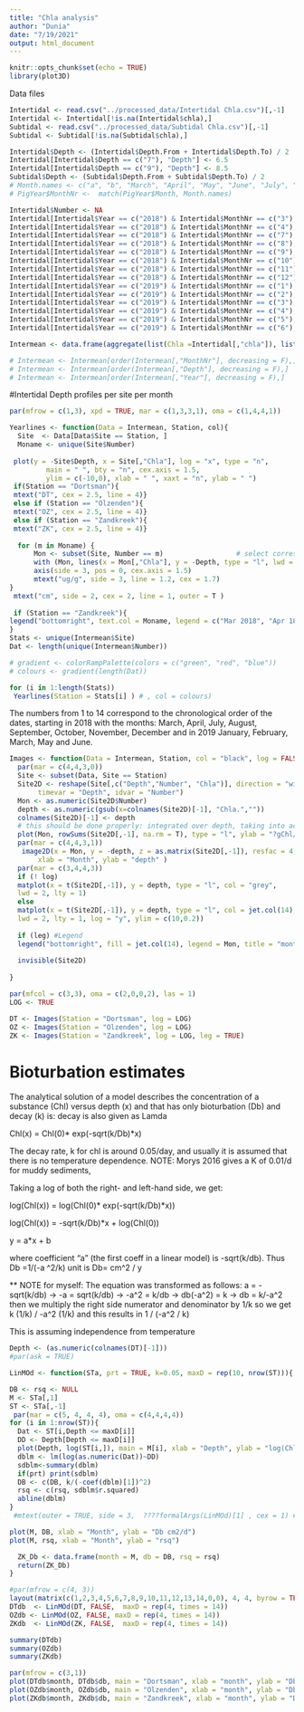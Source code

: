 ```yaml
---
title: "Chla analysis"
author: "Dunia"
date: "7/19/2021"
output: html_document
---
```


```r
knitr::opts_chunk$set(echo = TRUE)
library(plot3D)
```
Data files
```r
Intertidal <- read.csv("../processed_data/Intertidal Chla.csv")[,-1]
Intertidal <- Intertidal[!is.na(Intertidal$chla),]
Subtidal <- read.csv("../processed_data/Subtidal Chla.csv")[,-1]
Subtidal <- Subtidal[!is.na(Subtidal$chla),]

Intertidal$Depth <- (Intertidal$Depth.From + Intertidal$Depth.To) / 2
Intertidal[Intertidal$Depth == c("7"), "Depth"] <- 6.5
Intertidal[Intertidal$Depth == c("9"), "Depth"] <- 8.5
Subtidal$Depth <- (Subtidal$Depth.From + Subtidal$Depth.To) / 2
# Month.names <- c("a", "b", "March", "April", "May", "June", "July", "August", "September", "October", "November", "December", "January", "February" )
# PigYear$MonthNr <-  match(PigYear$Month, Month.names)
```
```r
Intertidal$Number <- NA
Intertidal[Intertidal$Year == c("2018") & Intertidal$MonthNr == c("3"), "Number" ] <- 1
Intertidal[Intertidal$Year == c("2018") & Intertidal$MonthNr == c("4"), "Number" ] <- 2
Intertidal[Intertidal$Year == c("2018") & Intertidal$MonthNr == c("7"), "Number" ] <- 3
Intertidal[Intertidal$Year == c("2018") & Intertidal$MonthNr == c("8"), "Number" ] <- 4
Intertidal[Intertidal$Year == c("2018") & Intertidal$MonthNr == c("9"), "Number" ] <- 5
Intertidal[Intertidal$Year == c("2018") & Intertidal$MonthNr == c("10"), "Number" ] <- 6
Intertidal[Intertidal$Year == c("2018") & Intertidal$MonthNr == c("11"), "Number" ] <- 7
Intertidal[Intertidal$Year == c("2018") & Intertidal$MonthNr == c("12"), "Number" ] <- 8
Intertidal[Intertidal$Year == c("2019") & Intertidal$MonthNr == c("1"), "Number" ] <- 9
Intertidal[Intertidal$Year == c("2019") & Intertidal$MonthNr == c("2"), "Number" ] <- 10
Intertidal[Intertidal$Year == c("2019") & Intertidal$MonthNr == c("3"), "Number" ] <- 11
Intertidal[Intertidal$Year == c("2019") & Intertidal$MonthNr == c("4"), "Number" ] <- 12
Intertidal[Intertidal$Year == c("2019") & Intertidal$MonthNr == c("5"), "Number" ] <- 13
Intertidal[Intertidal$Year == c("2019") & Intertidal$MonthNr == c("6"), "Number" ] <- 14

```

```r
Intermean <- data.frame(aggregate(list(Chla =Intertidal[,"chla"]), list(Site = Intertidal$Site, MonthNr = Intertidal$MonthNr, Year = Intertidal$Year, Date = Intertidal$Date, Depth = Intertidal$Depth, Number = Intertidal$Number), FUN = mean))

# Intermean <- Intermean[order(Intermean[,"MonthNr"], decreasing = F),]
# Intermean <- Intermean[order(Intermean[,"Depth"], decreasing = F),]
# Intermean <- Intermean[order(Intermean[,"Year"], decreasing = F),]
```
#Intertidal
Depth profiles per site per month
```r
par(mfrow = c(1,3), xpd = TRUE, mar = c(1,3,3,1), oma = c(1,4,4,1))

Yearlines <- function(Data = Intermean, Station, col){
  Site  <- Data[Data$Site == Station, ]
  Moname <- unique(Site$Number)
  
 plot(y = -Site$Depth, x = Site[,"Chla"], log = "x", type = "n", 
         main = " ", bty = "n", cex.axis = 1.5,  
         ylim = c(-10,0), xlab = " ", xaxt = "n", ylab = " ")
 if(Station == "Dortsman"){
 mtext("DT", cex = 2.5, line = 4)}
 else if (Station == "Olzenden"){
 mtext("OZ", cex = 2.5, line = 4)}
 else if (Station == "Zandkreek"){
 mtext("ZK", cex = 2.5, line = 4)}
 
  for (m in Moname) {
      Mon <- subset(Site, Number == m)                  # select corresponding Month
      with (Mon, lines(x = Mon[,"Chla"], y = -Depth, type = "l", lwd = 2, col = m)) 
      axis(side = 3, pos = 0, cex.axis = 1.5)
      mtext("ug/g", side = 3, line = 1.2, cex = 1.7)
}
 mtext("cm", side = 2, cex = 2, line = 1, outer = T )
 
 if (Station == "Zandkreek"){
legend("bottomright", text.col = Moname, legend = c("Mar 2018", "Apr 18", "Jul 18", "Aug 18", "Sep 18", "Oct 18", "Nov 18", "Dec 18", "Jan 19", "Feb 19","Mar 19", "Apr 19", "May 19", "Jun 19"), cex = 1.5, bty = "n") }
}
Stats <- unique(Intermean$Site)
Dat <- length(unique(Intermean$Number))

# gradient <- colorRampPalette(colors = c("green", "red", "blue")) 
# colours <- gradient(length(Dat))

for (i in 1:length(Stats))
 Yearlines(Station = Stats[i] ) # , col = colours)
```
The numbers from 1 to 14 correspond to the chronological order of the dates, starting in 2018 with the months: March, April, July, August, September, October, November, December and in 2019 January, February, March, May and June.
```r
Images <- function(Data = Intermean, Station, col = "black", log = FALSE, leg = FALSE){
  par(mar = c(4,4,3,0))
  Site <- subset(Data, Site == Station)
  Site2D <- reshape(Site[,c("Depth","Number", "Chla")], direction = "wide", 
       timevar = "Depth", idvar = "Number")
  Mon <- as.numeric(Site2D$Number)
  depth <- as.numeric(gsub(x=colnames(Site2D)[-1], "Chla.",""))
  colnames(Site2D)[-1] <- depth
  # this should be done properly: integrated over depth, taking into account thickness of slices and porosity
  plot(Mon, rowSums(Site2D[,-1], na.rm = T), type = "l", ylab = "?gChl/g", main = Station) #Chla unit is per gram, we need to transform it to cm3
  par(mar = c(4,4,3,1))
   image2D(x = Mon, y = -depth, z = as.matrix(Site2D[,-1]), resfac = 4,
       xlab = "Month", ylab = "depth" ) 
  par(mar = c(3,4,4,3))
  if (! log)
  matplot(x = t(Site2D[,-1]), y = depth, type = "l", col = "grey",
  lwd = 2, lty = 1)
  else
  matplot(x = t(Site2D[,-1]), y = depth, type = "l", col = jet.col(14),#"grey",
  lwd = 2, lty = 1, log = "y", ylim = c(10,0.2))
  
  if (leg) #Legend
  legend("bottomright", fill = jet.col(14), legend = Mon, title = "month", bty = "n")  
  
  invisible(Site2D)
  
}

par(mfcol = c(3,3), oma = c(2,0,0,2), las = 1)
LOG <- TRUE

DT <- Images(Station = "Dortsman", log = LOG)
OZ <- Images(Station = "Olzenden", log = LOG)
ZK <- Images(Station = "Zandkreek", log = LOG, leg = TRUE)

```
# Bioturbation estimates

The analytical solution of a model describes the concentration of a substance (Chl) versus depth (x) and that has only bioturbation (Db) and decay (k) is:    decay is also given as Lamda

Chl(x) = Chl(0)* exp(-sqrt(k/Db)*x)

The decay rate, k for chl is around 0.05/day, and usually it is assumed that there is no temperature dependence.
NOTE: Morys 2016 gives a K of 0.01/d for muddy sediments, 

Taking a log of both the right- and left-hand side, we get:

log(Chl(x)) = log(Chl(0)* exp(-sqrt(k/Db)*x))

log(Chl(x)) = -sqrt(k/Db)*x + log(Chl(0)) 

y = a*x + b

where coefficient "a" (the first coeff in a linear model) is -sqrt(k/db). Thus Db =1/(-a ^2/k) unit is Db= cm^2 / y

** NOTE for myself: The equation was transformed as follows: a = -sqrt(k/db) -> -a = sqrt(k/db) -> -a^2 = k/db -> db(-a^2) = k -> db = k/-a^2 then we multiply the right side numerator and denominator by 1/k so we get k (1/k) / -a^2 (1/k) and this results in 1 / (-a^2 / k)

This is assuming independence from temperature
```r
Depth <- (as.numeric(colnames(DT)[-1]))
#par(ask = TRUE)

LinMOd <- function(STa, prt = TRUE, k=0.05, maxD = rep(10, nrow(ST))){ #K = 0.01 in Morys and Karline suggests 0.05

DB <- rsq <- NULL
M <- STa[,1]
ST <- STa[,-1]
 par(mar = c(5, 4, 4, 4), oma = c(4,4,4,4))
for (i in 1:nrow(ST)){
  Dat <- ST[i,Depth <= maxD[i]]
  DD <- Depth[Depth <= maxD[i]]
  plot(Depth, log(ST[i,]), main = M[i], xlab = "Depth", ylab = "log(Chl)")
  dblm <- lm(log(as.numeric(Dat))~DD)
  sdblm<-summary(dblm)
  if(prt) print(sdblm)
  DB <- c(DB, k/(-coef(dblm)[1])^2)
  rsq <- c(rsq, sdblm$r.squared)
  abline(dblm)
}
 #mtext(outer = TRUE, side = 3,  ????formalArgs(LinMOd)[1] , cex = 1) #need to fix this so that it gives the name of the station

plot(M, DB, xlab = "Month", ylab = "Db cm2/d")
plot(M, rsq, xlab = "Month", ylab = "rsq")

  ZK_Db <- data.frame(month = M, db = DB, rsq = rsq)
  return(ZK_Db)
}

#par(mfrow = c(4, 3))
layout(matrix(c(1,2,3,4,5,6,7,8,9,10,11,12,13,14,0,0), 4, 4, byrow = TRUE))
DTdb  <- LinMOd(DT, FALSE,  maxD = rep(4, times = 14)) 
OZdb <- LinMOd(OZ, FALSE, maxD = rep(4, times = 14))
ZKdb  <- LinMOd(ZK, FALSE,  maxD = rep(4, times = 14)) 

summary(DTdb)
summary(OZdb)
summary(ZKdb)
```
```r
par(mfrow = c(3,1))
plot(DTdb$month, DTdb$db, main = "Dortsman", xlab = "month", ylab = "Db, cm2/d", type = "b")
plot(OZdb$month, OZdb$db, main = "Olzenden", xlab = "month", ylab = "Db, cm2/d", type = "b")
plot(ZKdb$month, ZKdb$db, main = "Zandkreek", xlab = "month", ylab = "Db, cm2/d", type = "b")
```


